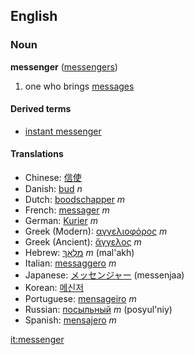 ==English==
===Noun===
'''messenger''' ([[messengers]])

# one who brings [[message]]s

====Derived terms====
*[[instant messenger]]

====Translations====
*Chinese: [[信使]]
*Danish: [[bud]] ''n''
*Dutch: [[boodschapper]] ''m''
*French: [[messager]] ''m''
*German: [[Kurier]] ''m''
*Greek (Modern): [[αγγελιοφόρος]] ''m''
*Greek (Ancient): [[ἄγγελος]] ''m''
*Hebrew: [[מלאך|מַלְאָךְ]] ''m'' (mal'akh)
*Italian: [[messaggero]] ''m''
*Japanese: [[メッセンジャー]] (messenjaa)
*Korean: [[메신저]]
*Portuguese: [[mensageiro]] ''m''
*Russian: [[посыльный]] ''m'' (posyul'niy)
*Spanish: [[mensajero]] ''m''

[[it:messenger]]